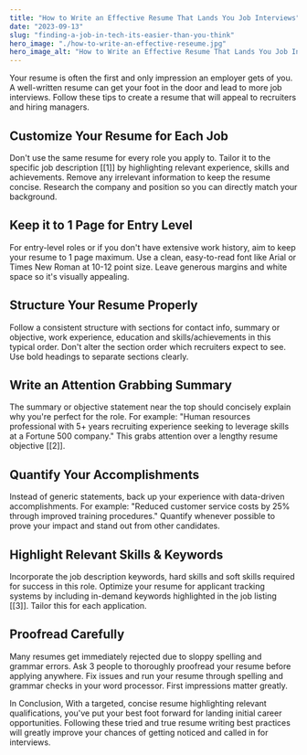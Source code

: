 ```yaml
---
title: "How to Write an Effective Resume That Lands You Job Interviews"
date: "2023-09-13"
slug: "finding-a-job-in-tech-its-easier-than-you-think"
hero_image: "./how-to-write-an-effective-reseume.jpg"
hero_image_alt: "How to Write an Effective Resume That Lands You Job Interviews"
---
```


<p className="mb-6">
  Your resume is often the first and only impression an employer gets of you. A well-written resume can get your foot in the door and lead to more job interviews. Follow these tips to create a resume that will appeal to recruiters and hiring managers.
</p>

<div className="container mx-auto mt-3">
  <h2 className="text-2xl font-bold mb-2 text-blue-600">Customize Your Resume for Each Job</h2>
  <p className="mb-6">
    Don't use the same resume for every role you apply to. Tailor it to the specific job description [[1]] by highlighting relevant experience, skills and achievements. Remove any irrelevant information to keep the resume concise. Research the company and position so you can directly match your background.
  </p>

  <h2 className="text-2xl font-bold mb-2 text-blue-600">Keep it to 1 Page for Entry Level</h2>
  <p className="mb-6">
    For entry-level roles or if you don't have extensive work history, aim to keep your resume to 1 page maximum. Use a clean, easy-to-read font like Arial or Times New Roman at 10-12 point size. Leave generous margins and white space so it's visually appealing.
  </p>



  <h2 className="text-2xl font-bold mb-2 text-blue-600">Structure Your Resume Properly</h2>
  <p className="mb-6">
    Follow a consistent structure with sections for contact info, summary or objective, work experience, education and skills/achievements in this typical order. Don't alter the section order which recruiters expect to see. Use bold headings to separate sections clearly.
  </p>


  <h2 className="text-2xl font-bold mb-2 text-blue-600">Write an Attention Grabbing Summary</h2>
  <p className="mb-6">
    The summary or objective statement near the top should concisely explain why you're perfect for the role. For example: "Human resources professional with 5+ years recruiting experience seeking to leverage skills at a Fortune 500 company." This grabs attention over a lengthy resume objective [[2]].
  </p>

  <h2 className="text-2xl font-bold mb-2 text-blue-600">Quantify Your Accomplishments</h2>
  <p className="mb-6">
    Instead of generic statements, back up your experience with data-driven accomplishments. For example: "Reduced customer service costs by 25% through improved training procedures." Quantify whenever possible to prove your impact and stand out from other candidates.
  </p>

  <h2 className="text-2xl font-bold mb-2 text-blue-600">Highlight Relevant Skills & Keywords</h2>
  <p className="mb-6">
    Incorporate the job description keywords, hard skills and soft skills required for success in this role. Optimize your resume for applicant tracking systems by including in-demand keywords highlighted in the job listing [[3]]. Tailor this for each application.
  </p>

  <h2 className="text-2xl font-bold mb-2 text-blue-600">Proofread Carefully</h2>
  <p className="mb-6">
    Many resumes get immediately rejected due to sloppy spelling and grammar errors. Ask 3 people to thoroughly proofread your resume before applying anywhere. Fix issues and run your resume through spelling and grammar checks in your word processor. First impressions matter greatly.
  </p>

  <p className="mb-6">
    In Conclusion, With a targeted, concise resume highlighting relevant qualifications, you've put your best foot forward for landing initial career opportunities. Following these tried and true resume writing best practices will greatly improve your chances of getting noticed and called in for interviews.
  </p>

</div>

